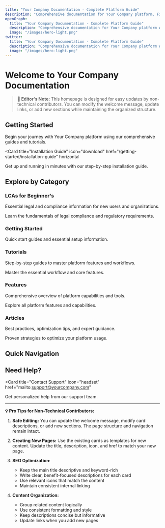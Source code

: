 ```yaml
---
title: "Your Company Documentation - Complete Platform Guide"
description: "Comprehensive documentation for Your Company platform. Find guides, tutorials, features, and best practices to help you succeed with our powerful project management and collaboration tools."
openGraph:
  title: "Your Company Documentation - Complete Platform Guide"
  description: "Comprehensive documentation for Your Company platform with guides, tutorials, and best practices"
  image: "/images/hero-light.png"
twitter:
  title: "Your Company Documentation - Complete Platform Guide"
  description: "Comprehensive documentation for Your Company platform with guides, tutorials, and best practices"
  image: "/images/hero-light.png"
---
```


# Welcome to Your Company Documentation

> **📝 Editor's Note:** This homepage is designed for easy updates by non-technical contributors. You can modify the welcome message, update links, or add new sections while maintaining the organized structure.

## Getting Started

Begin your journey with Your Company platform using our comprehensive guides and tutorials.

<Card
  title="Installation Guide"
  icon="download"
  href="/getting-started/installation-guide"
  horizontal
>
  Get up and running in minutes with our step-by-step installation guide.
</Card>

## Explore by Category

### LCAs for Beginner's

Essential legal and compliance information for new users and organizations.

<Columns cols={2}>
  <Card
    title="Legal Compliance Overview"
    icon="shield-check"
    href="/lcas-for-beginners/legal-compliance-overview"
  >
    Learn the fundamentals of legal compliance and regulatory requirements.
  </Card>

</Columns>

### Getting Started

Quick start guides and essential setup information.

<Columns cols={2}>

</Columns>

### Tutorials

Step-by-step guides to master platform features and workflows.

<Columns cols={2}>
  <Card
    title="Basic Workflow"
    icon="play"
    href="/tutorials/basic-workflow"
  >
    Master the essential workflow and core features.
  </Card>

</Columns>

### Features

Comprehensive overview of platform capabilities and tools.

<Columns cols={2}>
  <Card
    title="Feature Overview"
    icon="grid"
    href="/features/feature-overview"
  >
    Explore all platform features and capabilities.
  </Card>

</Columns>

### Articles

Best practices, optimization tips, and expert guidance.

<Columns cols={2}>
  <Card
    title="Best Practices Guide"
    icon="lightbulb"
    href="/articles/best-practices-guide"
  >
    Proven strategies to optimize your platform usage.
  </Card>

</Columns>

## Quick Navigation



## Need Help?

<Card
  title="Contact Support"
  icon="headset"
  href="mailto:support@yourcompany.com"
>
  Get personalized help from our support team.
</Card>

---

**💡 Pro Tips for Non-Technical Contributors:**

1. **Safe Editing:** You can update the welcome message, modify card descriptions, or add new sections. The page structure and navigation remain intact.

2. **Creating New Pages:** Use the existing cards as templates for new content. Update the title, description, icon, and href to match your new page.

3. **SEO Optimization:** 
   - Keep the main title descriptive and keyword-rich
   - Write clear, benefit-focused descriptions for each card
   - Use relevant icons that match the content
   - Maintain consistent internal linking

4. **Content Organization:** 
   - Group related content logically
   - Use consistent formatting and style
   - Keep descriptions concise but informative
   - Update links when you add new pages
